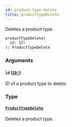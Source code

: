 ```yaml
---
id: product-type-delete
title: productTypeDelete
---
```


Deletes a product type.

```graphql
productTypeDelete(
  id: ID!
): ProductTypeDelete

```

### Arguments

#### `id` ([`ID!`](/api-reference/scalars/id.mdx))

ID of a product type to delete.

### Type

#### [`ProductTypeDelete`](/api-reference/objects/product-type-delete.mdx)

Deletes a product type.
